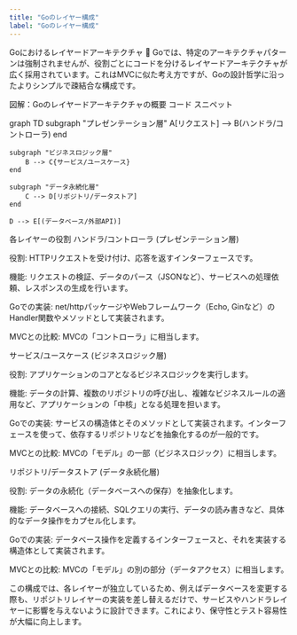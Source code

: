 ```yaml
---
title: "Goのレイヤー構成"
label: "Goのレイヤー構成"
---
```


Goにおけるレイヤードアーキテクチャ 🧱
Goでは、特定のアーキテクチャパターンは強制されませんが、役割ごとにコードを分けるレイヤードアーキテクチャが広く採用されています。これはMVCに似た考え方ですが、Goの設計哲学に沿ったよりシンプルで疎結合な構成です。

図解：Goのレイヤードアーキテクチャの概要
コード スニペット

graph TD
    subgraph "プレゼンテーション層"
        A[リクエスト] --> B(ハンドラ/コントローラ)
    end
    
    subgraph "ビジネスロジック層"
        B --> C{サービス/ユースケース}
    end

    subgraph "データ永続化層"
        C --> D[リポジトリ/データストア]
    end

    D --> E[(データベース/外部API)]
各レイヤーの役割
ハンドラ/コントローラ (プレゼンテーション層)

役割: HTTPリクエストを受け付け、応答を返すインターフェースです。

機能: リクエストの検証、データのパース（JSONなど）、サービスへの処理依頼、レスポンスの生成を行います。

Goでの実装: net/httpパッケージやWebフレームワーク（Echo, Ginなど）のHandler関数やメソッドとして実装されます。

MVCとの比較: MVCの「コントローラ」に相当します。

サービス/ユースケース (ビジネスロジック層)

役割: アプリケーションのコアとなるビジネスロジックを実行します。

機能: データの計算、複数のリポジトリの呼び出し、複雑なビジネスルールの適用など、アプリケーションの「中核」となる処理を担います。

Goでの実装: サービスの構造体とそのメソッドとして実装されます。インターフェースを使って、依存するリポジトリなどを抽象化するのが一般的です。

MVCとの比較: MVCの「モデル」の一部（ビジネスロジック）に相当します。

リポジトリ/データストア (データ永続化層)

役割: データの永続化（データベースへの保存）を抽象化します。

機能: データベースへの接続、SQLクエリの実行、データの読み書きなど、具体的なデータ操作をカプセル化します。

Goでの実装: データベース操作を定義するインターフェースと、それを実装する構造体として実装されます。

MVCとの比較: MVCの「モデル」の別の部分（データアクセス）に相当します。

この構成では、各レイヤーが独立しているため、例えばデータベースを変更する際も、リポジトリレイヤーの実装を差し替えるだけで、サービスやハンドラレイヤーに影響を与えないように設計できます。これにより、保守性とテスト容易性が大幅に向上します。